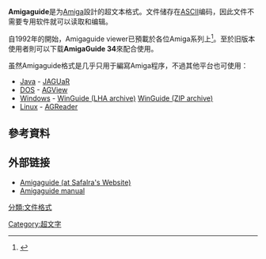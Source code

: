{{request translation|en}}
{{noteTA
|G1=IT
}}
'''Amigaguide'''是为[[Amiga|Amiga]]設計的超文本格式。文件储存在[[ASCII|ASCII]]编码，因此文件不需要专用软件就可以读取和编辑。

自1992年的{{link-en|Workbench (AmigaOS)|Workbench (AmigaOS)|Workbench 2.1}}開始，Amigaguide viewer已預載於各位Amiga系列上<ref>{{Cite web|url= http://www.gregdonner.org/workbench/wb_21.html|title= Workbench Nostalgia; history of the AmigaOS GUI: Release 2.1|accessdate= 2010-02-10|archive-date= 2009-05-30|archive-url= https://web.archive.org/web/20090530022438/http://www.gregdonner.org/workbench/wb_21.html|dead-url= no}}</ref>。至於旧版本使用者則可以下载'''AmigaGuide 34'''來配合使用。

虽然Amigaguide格式是几乎只用于編寫Amiga程序，不過其他平台也可使用：

*[[Java|Java]] - [https://web.archive.org/web/20070312040433/http://home1.swipnet.se/~w-10967/Projex/Jaguar/ JAGUaR]
*[[DOS|DOS]] - [ftp://k332.feld.cvut.cz/pub/local/lemming/AGView/AGview.arj AGView]{{dead link|date=2017年11月 |bot=InternetArchiveBot |fix-attempted=yes }}
*[[Microsoft_Windows|Windows]] - [http://main.aminet.net/misc/emu/winguide.lha WinGuide (LHA archive)]{{Wayback|url=http://main.aminet.net/misc/emu/winguide.lha |date=20190919032458 }} [https://web.archive.org/web/20060505152701/http://www.safalra.com/hypertext/amigaguide/winguide.html WinGuide (ZIP archive)]
*[[Linux|Linux]] - [http://main.aminet.net/misc/unix/AGReader.tgz AGReader]{{dead link|date=2017年11月 |bot=InternetArchiveBot |fix-attempted=yes }}

==參考資料==
{{reflist}}
== 外部链接 ==
*[https://web.archive.org/web/20061030142853/http://www.safalra.com/hypertext/amigaguide/ Amigaguide (at Safalra's Website)] 
*[http://www.lysator.liu.se/amiga/code/guide/amigaguide.guide Amigaguide manual]{{Wayback|url=http://www.lysator.liu.se/amiga/code/guide/amigaguide.guide |date=20070311035248 }}

{{software-stub}}
[[Category:超文字|Category:超文字]]
[[分類:文件格式|分類:文件格式]]
